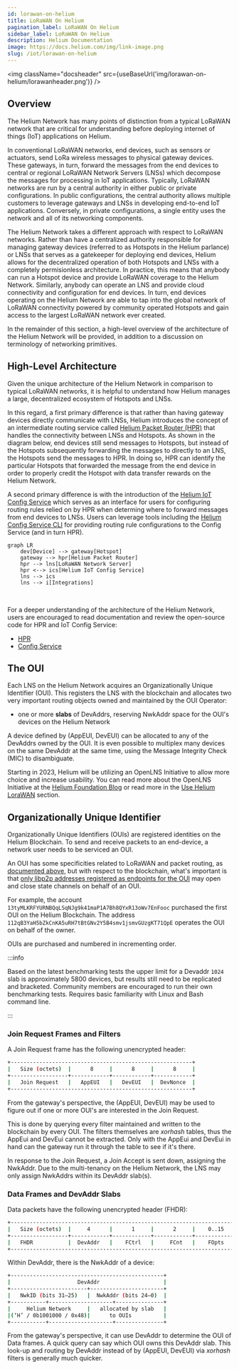 ```yaml
---
id: lorawan-on-helium
title: LoRaWAN On Helium
pagination_label: LoRaWAN On Helium
sidebar_label: LoRaWAN On Helium
description: Helium Documentation
image: https://docs.helium.com/img/link-image.png
slug: /iot/lorawan-on-helium
---
```



<img className="docsheader" src={useBaseUrl('img/lorawan-on-helium/lorawanheader.png')} />

## Overview

The Helium Network has many points of distinction from a typical LoRaWAN network that are critical
for understanding before deploying internet of things (IoT) applications on Helium.

In conventional LoRaWAN networks, end devices, such as sensors or actuators, send LoRa wireless
messages to physical gateway devices. These gateways, in turn, forward the messages from the end
devices to central or regional LoRaWAN Network Servers (LNSs) which decompose the messages for
processing in IoT applications. Typically, LoRaWAN networks are run by a central authority in either
public or private configurations. In public configurations, the central authority allows multiple
customers to leverage gateways and LNSs in developing end-to-end IoT applications. Conversely, in
private configurations, a single entity uses the network and all of its networking components.

The Helium Network takes a different approach with respect to LoRaWAN networks. Rather than have a
centralized authority responsible for managing gateway devices (referred to as Hotspots in the
Helium parlance) or LNSs that serves as a gatekeeper for deploying end devices, Helium allows for
the decentralized operation of both Hotspots and LNSs with a completely permisionless architecture.
In practice, this means that anybody can run a Hotspot device and provide LoRaWAN coverage to the
Helium Network. Similarly, anybody can operate an LNS and provide cloud connectivity and
configuration for end devices. In turn, end devices operating on the Helium Network are able to tap
into the global network of LoRaWAN connectivity powered by community operated Hotspots and gain
access to the largest LoRaWAN network ever created.

In the remainder of this section, a high-level overview of the architecture of the Helium Network
will be provided, in addition to a discussion on terminology of networking primitives.

## High-Level Architecture

Given the unique architecture of the Helium Network in comparison to typical LoRaWAN networks, it is
helpful to understand how Helium manages a large, decentralized ecosystem of Hotspots and LNSs.

In this regard, a first primary difference is that rather than having gateway devices directly
communicate with LNSs, Helium introduces the concept of an intermediate routing service called
[Helium Packet Router (HPR)](https://github.com/helium/helium-packet-router) that handles the
connectivity between LNSs and Hotspots. As shown in the diagram below, end devices still send
messages to Hotspots, but instead of the Hotspots subsequently forwarding the messages to directly
to an LNS, the Hotspots send the messages to HPR. In doing so, HPR can identify the particular
Hotspots that forwarded the message from the end device in order to properly credit the Hotspot with
data transfer rewards on the Helium Network.

A second primary difference is with the introduction of the
[Helium IoT Config Service](https://github.com/helium/oracles/tree/main/iot_config) which serves as
an interface for users for configuring routing rules relied on by HPR when determing where to
forward messages from end devices to LNSs. Users can leverage tools including the
[Helium Config Service CLI](https://github.com/helium/helium-config-service-cli) for providing
routing rule configurations to the Config Service (and in turn HPR).

```mermaid
graph LR
    dev[Device] --> gateway[Hotspot]
    gateway --> hpr[Helium Packet Router]
    hpr --> lns[LoRaWAN Network Server]
    hpr <--> ics[Helium IoT Config Service]
    lns --> ics
    lns --> i[Integrations]
```

<br />

For a deeper understanding of the architecture of the Helium Network, users are encouraged to read
documentation and review the open-source code for HPR and IoT Config Service:

- [HPR](https://github.com/helium/helium-packet-router)
- [Config Service](https://github.com/helium/oracles/tree/main/iot_config)

## The OUI

Each LNS on the Helium Network acquires an Organizationally Unique Identifier (OUI). This registers
the LNS with the blockchain and allocates two very important routing objects owned and maintained by
the OUI Operator:

- one or more **slabs** of DevAddrs, reserving NwkAddr space for the OUI's devices on the Helium
  Network

A device defined by (AppEUI, DevEUI) can be allocated to any of the DevAddrs owned by the OUI. It is
even possible to multiplex many devices on the same DevAddr at the same time, using the Message
Integrity Check (MIC) to disambiguate.

Starting in 2023, Helium will be utilizing an OpenLNS Initiative to allow more choice and increase
usability. You can read more about the OpenLNS Initiative at the [Helium Foundation
Blog][foundation-blog] or read more in the [Use Helium LoraWAN](/iot/lorawan-network-servers)
section.

## Organizationally Unique Identifier

Organizationally Unique Identifiers (OUIs) are registered identities on the Helium Blockchain. To
send and receive packets to an end-device, a network user needs to be serviced an OUI.

An OUI has some specificities related to LoRaWAN and packet routing, as
[documented above](/iot/lorawan-on-helium#the-oui), but with respect to the blockchain, what's
important is that
[only libp2p addresses registered as endpoints for the OUI](https://github.com/helium/proto/blob/master/src/blockchain_txn_oui_v1.proto#L6)
may open and close state channels on behalf of an OUI.

For example, the account `13tyMLKRFYURNBQqLSqNJg9k41maP1A7Bh8QYxR13oWv7EnFooc` purchased the first
OUI on the Helium Blockchain. The address `112qB3YaH5bZkCnKA5uRH7tBtGNv2Y5B4smv1jsmvGUzgKT71QpE`
operates the OUI on behalf of the owner.

OUIs are purchased and numbered in incrementing order.

:::info

Based on the latest benchmarking tests the upper limit for a Devaddr `1024` slab is approximately
5800 devices, but results still need to be replicated and bracketed. Community members are
encouraged to run their own benchmarking tests. Requires basic familiarity with Linux and Bash
command line.

:::

### Join Request Frames and Filters

A Join Request frame has the following unencrypted header:

```bash
+---------------------------------------------------------+
|   Size (octets)  |      8     |      8     |      8     |
+------------------+------------+------------+------------+
|   Join Request   |   AppEUI   |   DevEUI   |  DevNonce  |
+---------------------------------------------------------+
```

From the gateway's perspective, the (AppEUI, DevEUI) may be used to figure out if one or more OUI's
are interested in the Join Request.

This is done by querying every filter maintained and written to the blockchain by every OUI. The
filters themselves are _xorhash_ tables, thus the AppEui and DevEui cannot be extracted. Only with
the AppEui and DevEui in hand can the gateway run it through the table to see if it's there.

In response to the Join Request, a Join Accept is sent down, assigning the NwkAddr. Due to the
multi-tenancy on the Helium Network, the LNS may only assign NwkAddrs within its DevAddr slab(s).

### Data Frames and DevAddr Slabs

Data packets have the following unencrypted header (FHDR):

```bash
+----------------------------------------------------------------------+
|   Size (octets)  |     4      |      1     |      2     |    0..15   |
+------------------+------------+------------+------------+------------+
|   FHDR           |  DevAddr   |    FCtrl   |     FCnt   |    FOpts   |
+----------------------------------------------------------------------+
```

Within DevAddr, there is the NwkAddr of a device:

```bash
+------------------------------------------------+
|                     DevAddr                    |
+------------------------+-----------------------+
|   NwkID (bits 31–25)   |  NwkAddr (bits 24–0)  |
+-----------+--------------------+---------------+
|     Helium Network     |   allocated by slab   |
|(‘H’ / 0b1001000 / 0x48)|      to OUIs          |
+-----------+--------------------+---------------+
```

From the gateway's perspective, it can use DevAddr to determine the OUI of Data frames. A quick
query can say which OUI owns this DevAddr slab. This look-up and routing by DevAddr instead of by
\(AppEUI, DevEUI\) via _xorhash_ filters is generally much quicker.

[foundation-blog]:
  https://medium.com/helium-foundation/scaling-iot-growth-with-heliums-open-lns-initiative-c906e6953d6d

